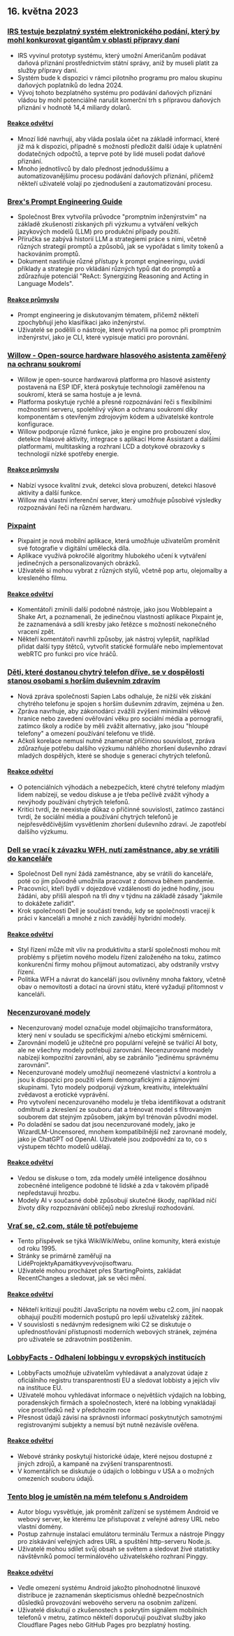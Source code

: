 

<CallToAction />

<Steps>

## 16. května 2023

### [IRS testuje bezplatný systém elektronického podání, který by mohl konkurovat gigantům v oblasti přípravy daní](https://www.washingtonpost.com/business/2023/05/15/irs-free-file/)

- IRS vyvinul prototyp systému, který umožní Američanům podávat daňová přiznání prostřednictvím státní správy, aniž by museli platit za služby přípravy daní.
- Systém bude k dispozici v rámci pilotního programu pro malou skupinu daňových poplatníků do ledna 2024.
- Vývoj tohoto bezplatného systému pro podávání daňových přiznání vládou by mohl potenciálně narušit komerční trh s přípravou daňových přiznání v hodnotě 14,4 miliardy dolarů.

#### [Reakce odvětví](http://news.ycombinator.com/item?id=35950836)

- Mnozí lidé navrhují, aby vláda poslala účet na základě informací, které již má k dispozici, případně s možností předložit další údaje k uplatnění dodatečných odpočtů, a teprve poté by lidé museli podat daňové přiznání.
- Mnoho jednotlivců by dalo přednost jednoduššímu a automatizovanějšímu procesu podávání daňových přiznání, přičemž někteří uživatelé volají po zjednodušení a zautomatizování procesu.

### [Brex's Prompt Engineering Guide](https://github.com/brexhq/prompt-engineering)

- Společnost Brex vytvořila průvodce "promptním inženýrstvím" na základě zkušeností získaných při výzkumu a vytváření velkých jazykových modelů (LLM) pro produkční případy použití.
- Příručka se zabývá historií LLM a strategiemi práce s nimi, včetně různých strategií promptů a způsobů, jak se vypořádat s limity tokenů a hackováním promptů.
- Dokument nastiňuje různé přístupy k prompt engineeringu, uvádí příklady a strategie pro vkládání různých typů dat do promptů a zdůrazňuje potenciál "ReAct: Synergizing Reasoning and Acting in Language Models".

#### [Reakce průmyslu](http://news.ycombinator.com/item?id=35942583)

- Prompt engineering je diskutovaným tématem, přičemž někteří zpochybňují jeho klasifikaci jako inženýrství.
- Uživatelé se podělili o nástroje, které vytvořili na pomoc při promptním inženýrství, jako je CLI, které vypisuje matici pro porovnání.

### [Willow - Open-source hardware hlasového asistenta zaměřený na ochranu soukromí](https://github.com/toverainc/willow)

- Willow je open-source hardwarová platforma pro hlasové asistenty postavená na ESP IDF, která poskytuje technologii zaměřenou na soukromí, která se sama hostuje a je levná.
- Platforma poskytuje rychlé a přesné rozpoznávání řeči s flexibilními možnostmi serveru, spolehlivý výkon a ochranu soukromí díky komponentám s otevřeným zdrojovým kódem a uživatelské kontrole konfigurace.
- Willow podporuje různé funkce, jako je engine pro probouzení slov, detekce hlasové aktivity, integrace s aplikací Home Assistant a dalšími platformami, multitasking a rozhraní LCD a dotykové obrazovky s technologií nízké spotřeby energie.

#### [Reakce průmyslu](http://news.ycombinator.com/item?id=35948462)

- Nabízí vysoce kvalitní zvuk, detekci slova probuzení, detekci hlasové aktivity a další funkce.
- Willow má vlastní inferenční server, který umožňuje působivé výsledky rozpoznávání řeči na různém hardwaru.

### [Pixpaint](https://warms.maxbittker.repl.co/)

- Pixpaint je nová mobilní aplikace, která umožňuje uživatelům proměnit své fotografie v digitální umělecká díla.
- Aplikace využívá pokročilé algoritmy hlubokého učení k vytváření jedinečných a personalizovaných obrázků.
- Uživatelé si mohou vybrat z různých stylů, včetně pop artu, olejomalby a kresleného filmu.

#### [Reakce odvětví](http://news.ycombinator.com/item?id=35944159)

- Komentátoři zmínili další podobné nástroje, jako jsou Wobblepaint a Shake Art, a poznamenali, že jedinečnou vlastností aplikace Pixpaint je, že zaznamenává a sdílí kresby jako řetězce s možností nekonečného vracení zpět.
- Někteří komentátoři navrhli způsoby, jak nástroj vylepšit, například přidat další typy štětců, vytvořit statické formuláře nebo implementovat webRTC pro funkci pro více hráčů.

### [Děti, které dostanou chytrý telefon dříve, se v dospělosti stanou osobami s horším duševním zdravím](https://jonathanhaidt.substack.com/p/sapien-smartphone-report)

- Nová zpráva společnosti Sapien Labs odhaluje, že nižší věk získání chytrého telefonu je spojen s horším duševním zdravím, zejména u žen.
- Zpráva navrhuje, aby zákonodárci zvážili zvýšení minimální věkové hranice nebo zavedení ověřování věku pro sociální média a pornografii, zatímco školy a rodiče by měli zvážit alternativy, jako jsou "hloupé telefony" a omezení používání telefonu ve třídě.
- Ačkoli korelace nemusí nutně znamenat příčinnou souvislost, zpráva zdůrazňuje potřebu dalšího výzkumu náhlého zhoršení duševního zdraví mladých dospělých, které se shoduje s generací chytrých telefonů.

#### [Reakce odvětví](http://news.ycombinator.com/item?id=35948332)

- O potenciálních výhodách a nebezpečích, které chytré telefony mladým lidem nabízejí, se vedou diskuse a je třeba pečlivě zvážit výhody a nevýhody používání chytrých telefonů.
- Kritici tvrdí, že neexistuje důkaz o příčinné souvislosti, zatímco zastánci tvrdí, že sociální média a používání chytrých telefonů je nejpřesvědčivějším vysvětlením zhoršení duševního zdraví. Je zapotřebí dalšího výzkumu.

### [Dell se vrací k závazku WFH, nutí zaměstnance, aby se vrátili do kanceláře](https://www.techradar.com/news/dell-goes-back-on-wfh-pledge-forces-employees-to-come-back-to-the-office)

- Společnost Dell nyní žádá zaměstnance, aby se vrátili do kanceláře, poté co jim původně umožnila pracovat z domova během pandemie.
- Pracovníci, kteří bydlí v dojezdové vzdálenosti do jedné hodiny, jsou žádáni, aby přišli alespoň na tři dny v týdnu na základě zásady "jakmile to dokážete zařídit".
- Krok společnosti Dell je součástí trendu, kdy se společnosti vracejí k práci v kanceláři a mnohé z nich zavádějí hybridní modely.

#### [Reakce odvětví](http://news.ycombinator.com/item?id=35944295)

- Styl řízení může mít vliv na produktivitu a starší společnosti mohou mít problémy s přijetím nového modelu řízení založeného na toku, zatímco konkurenční firmy mohou přijmout automatizaci, aby odstranily vrstvy řízení.
- Politika WFH a návrat do kanceláří jsou ovlivněny mnoha faktory, včetně obav o nemovitosti a dotací na úrovni státu, které vyžadují přítomnost v kanceláři.

### [Necenzurované modely](https://erichartford.com/uncensored-models)

- Necenzurovaný model označuje model objímajícího transformátora, který není v souladu se specifickými a/nebo etickými směrnicemi.
- Zarovnání modelů je užitečné pro populární veřejně se tvářící AI boty, ale ne všechny modely potřebují zarovnání. Necenzurované modely nabízejí kompozitní zarovnání, aby se zabránilo "jedinému správnému zarovnání".
- Necenzurované modely umožňují neomezené vlastnictví a kontrolu a jsou k dispozici pro použití všemi demografickými a zájmovými skupinami. Tyto modely podporují výzkum, kreativitu, intelektuální zvědavost a erotické vyprávění.
- Pro vytvoření necenzurovaného modelu je třeba identifikovat a odstranit odmítnutí a zkreslení ze souboru dat a trénovat model s filtrovaným souborem dat stejným způsobem, jakým byl trénován původní model.
- Po doladění se sadou dat jsou necenzurované modely, jako je WizardLM-Uncensored, mnohem kompatibilnější než zarovnané modely, jako je ChatGPT od OpenAI. Uživatelé jsou zodpovědní za to, co s výstupem těchto modelů udělají.

#### [Reakce odvětví](http://news.ycombinator.com/item?id=35946060)

- Vedou se diskuse o tom, zda modely umělé inteligence dosáhnou zobecněné inteligence podobné té lidské a zda v takovém případě nepředstavují hrozbu.
- Modely AI v současné době způsobují skutečné škody, například ničí životy díky rozpoznávání obličejů nebo zkreslují rozhodování.

### [Vrať se, c2.com, stále tě potřebujeme](http://wiki.c2.com)

- Tento příspěvek se týká WikiWikiWebu, online komunity, která existuje od roku 1995.
- Stránky se primárně zaměřují na LidéProjektyApamátkyvevývojisoftwaru.
- Uživatelé mohou procházet přes StartingPoints, zakládat RecentChanges a sledovat, jak se věci mění.

#### [Reakce odvětví](http://news.ycombinator.com/item?id=35948268)

- Někteří kritizují použití JavaScriptu na novém webu c2.com, jiní naopak obhajují použití moderních postupů pro lepší uživatelský zážitek.
- V souvislosti s nedávným redesignem wiki C2 se diskutuje o upřednostňování přístupnosti moderních webových stránek, zejména pro uživatele se zdravotním postižením.

### [LobbyFacts - Odhalení lobbingu v evropských institucích](https://www.lobbyfacts.eu/)

- LobbyFacts umožňuje uživatelům vyhledávat a analyzovat údaje z oficiálního registru transparentnosti EU a sledovat lobbisty a jejich vliv na instituce EU.
- Uživatelé mohou vyhledávat informace o největších výdajích na lobbing, poradenských firmách a společnostech, které na lobbing vynakládají více prostředků než v předchozím roce
- Přesnost údajů závisí na správnosti informací poskytnutých samotnými registrovanými subjekty a nemusí být nutně nezávisle ověřena.

#### [Reakce odvětví](http://news.ycombinator.com/item?id=35949317)

- Webové stránky poskytují historické údaje, které nejsou dostupné z jiných zdrojů, a kampaně na zvýšení transparentnosti.
- V komentářích se diskutuje o údajích o lobbingu v USA a o možných omezeních souboru údajů.

### [Tento blog je umístěn na mém telefonu s Androidem](https://androidblog.a.pinggy.io/)

- Autor blogu vysvětluje, jak proměnit zařízení se systémem Android ve webový server, ke kterému lze přistupovat z veřejné adresy URL nebo vlastní domény.
- Postup zahrnuje instalaci emulátoru terminálu Termux a nástroje Pinggy pro získávání veřejných adres URL a spuštění http-serveru Node.js.
- Uživatelé mohou sdílet svůj obsah se světem a sledovat živé statistiky návštěvníků pomocí terminálového uživatelského rozhraní Pinggy.

#### [Reakce odvětví](http://news.ycombinator.com/item?id=35944315)

- Vedle omezení systému Android jakožto plnohodnotné linuxové distribuce je zaznamenán skepticismus ohledně bezpečnostních důsledků provozování webového serveru na osobním zařízení.
- Uživatelé diskutují o zkušenostech s pokrytím signálem mobilních telefonů v metru, zatímco někteří doporučují používat služby jako Cloudflare Pages nebo GitHub Pages pro bezplatný hosting.

</Steps>
